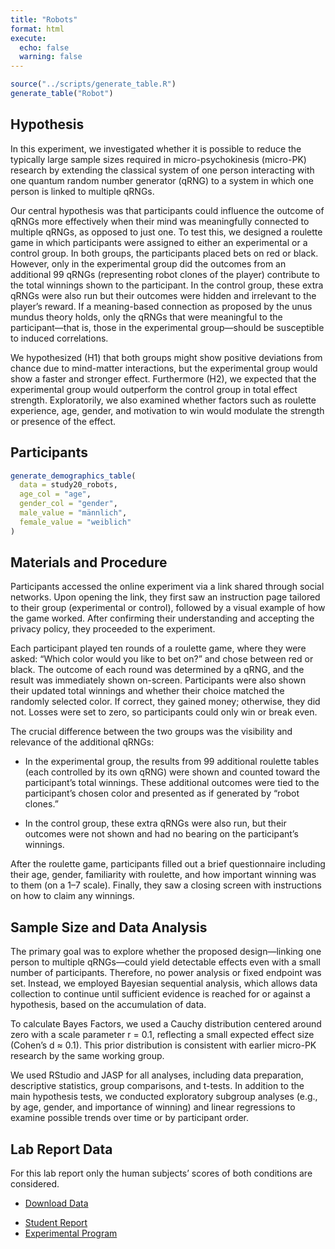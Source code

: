 ```yaml
---
title: "Robots"
format: html
execute: 
  echo: false
  warning: false
---
```


```r
source("../scripts/generate_table.R")
generate_table("Robot")
```

## Hypothesis

In this experiment, we investigated whether it is possible to reduce the typically large sample sizes required in micro-psychokinesis (micro-PK) research by extending the classical system of one person interacting with one quantum random number generator (qRNG) to a system in which one person is linked to multiple qRNGs.

Our central hypothesis was that participants could influence the outcome of qRNGs more effectively when their mind was meaningfully connected to multiple qRNGs, as opposed to just one. To test this, we designed a roulette game in which participants were assigned to either an experimental or a control group. In both groups, the participants placed bets on red or black. However, only in the experimental group did the outcomes from an additional 99 qRNGs (representing robot clones of the player) contribute to the total winnings shown to the participant. In the control group, these extra qRNGs were also run but their outcomes were hidden and irrelevant to the player’s reward. If a meaning-based connection as proposed by the unus mundus theory holds, only the qRNGs that were meaningful to the participant—that is, those in the experimental group—should be susceptible to induced correlations.

We hypothesized (H1) that both groups might show positive deviations from chance due to mind-matter interactions, but the experimental group would show a faster and stronger effect. Furthermore (H2), we expected that the experimental group would outperform the control group in total effect strength. Exploratorily, we also examined whether factors such as roulette experience, age, gender, and motivation to win would modulate the strength or presence of the effect.

## Participants

```r
generate_demographics_table(
  data = study20_robots,
  age_col = "age",
  gender_col = "gender",
  male_value = "männlich",
  female_value = "weiblich"
)
```

## Materials and Procedure

Participants accessed the online experiment via a link shared through social networks. Upon opening the link, they first saw an instruction page tailored to their group (experimental or control), followed by a visual example of how the game worked. After confirming their understanding and accepting the privacy policy, they proceeded to the experiment.

Each participant played ten rounds of a roulette game, where they were asked: “Which color would you like to bet on?” and chose between red or black. The outcome of each round was determined by a qRNG, and the result was immediately shown on-screen. Participants were also shown their updated total winnings and whether their choice matched the randomly selected color. If correct, they gained money; otherwise, they did not. Losses were set to zero, so participants could only win or break even.

The crucial difference between the two groups was the visibility and relevance of the additional qRNGs:

- In the experimental group, the results from 99 additional roulette tables (each controlled by its own qRNG) were shown and counted toward the participant's total winnings. These additional outcomes were tied to the participant’s chosen color and presented as if generated by “robot clones.”

- In the control group, these extra qRNGs were also run, but their outcomes were not shown and had no bearing on the participant’s winnings.

After the roulette game, participants filled out a brief questionnaire including their age, gender, familiarity with roulette, and how important winning was to them (on a 1–7 scale). Finally, they saw a closing screen with instructions on how to claim any winnings.

## Sample Size and Data Analysis

The primary goal was to explore whether the proposed design—linking one person to multiple qRNGs—could yield detectable effects even with a small number of participants. Therefore, no power analysis or fixed endpoint was set. Instead, we employed Bayesian sequential analysis, which allows data collection to continue until sufficient evidence is reached for or against a hypothesis, based on the accumulation of data.

To calculate Bayes Factors, we used a Cauchy distribution centered around zero with a scale parameter r = 0.1, reflecting a small expected effect size (Cohen’s d ≈ 0.1). This prior distribution is consistent with earlier micro-PK research by the same working group.

We used RStudio and JASP for all analyses, including data preparation, descriptive statistics, group comparisons, and t-tests. In addition to the main hypothesis tests, we conducted exploratory subgroup analyses (e.g., by age, gender, and importance of winning) and linear regressions to examine possible trends over time or by participant order.

## Lab Report Data

For this lab report only the human subjects' scores of both conditions are considered.

::: {.callout-tip title="Data" collapse="false"}
-   [Download Data](../data/robots/robots.csv)
:::

::: {.callout-note title="Resources" collapse="false"}
-   [Student Report](../data/robots/robots_report.pdf)
-   [Experimental Program](https://github.com/mrzdcmps/labreport/blob/main/data/robots/robot.html)
:::
